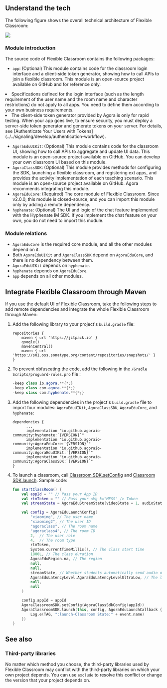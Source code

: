 <PlatformWrapper platform="android">



## Understand the tech

The following figure shows the overall technical architecture of Flexible Classroom:

![](https://web-cdn.agora.io/docs-files/1653557375318)

### Module introduction

The source code of Flexible Classroom contains the following packages:

- `app`: (Optional) This module contains code for the classroom login interface and a client-side token generator, showing how to call APIs to join a flexible classroom. This module is an open-source project available on GitHub and for reference only.

<div class="alert note"><li>Specifications defined for the login interface (such as the length requirement of the user name and the room name and character restrictions) do not apply to all apps. You need to define them according to your own business requirements.</li><li>The client-side token generator provided by Agora is only for rapid testing. When your app goes live, to ensure security, you must deploy a server-side token generator and generate tokens on your server. For details, see  [Authenticate Your Users with Tokens](../../signaling/develop/authentication-workflow).</li></div>

- `AgoraEduUIKit`: (Optional) This module contains code for the classroom UI, showing how to call APIs to aggregate and update UI data. This module is an open-source project available on GitHub. You can develop your own classroom UI based on this module.
- `AgoraClassSDK`: (Optional) This module provides methods for configuring the SDK, launching a flexible classroom, and registering ext apps, and provides the activity implementation of each teaching scenario. This module is an open-source project available on GitHub. Agora recommends integrating this module.
- `AgoraEduCore`: (Required) The core module of Flexible Classroom. Since v2.0.0, this module is closed-source, and you can import this module only by adding a remote dependency.
- `hyphenate`: (Optional) The UI and logic of the chat feature implemented with the Hyphenate IM SDK. If you implement the chat feature on your own, you do not need to import this module.

### Module relations

- `AgoraEduCore` is the required core module, and all the other modules depend on it.
- Both `AgoraEduUIKit` and `AgoraClassSDK` depend on `AgoraEduCore`, and there is no dependency between them.
- `AgoraEduUIKit` depends on `hyphenate`.
- `hyphenate` depends on `AgoraEduCore`.
- `app` depends on all other modules.

## Integrate Flexible Classroom through Maven

If you use the default UI of Flexible Classroom, take the following steps to add remote dependencies and integrate the whole Flexible Classroom through Maven:

1. Add the following library to your project's `build.gradle` file:

   ```
   repositories {
       maven { url 'https://jitpack.io' }
       google()
       mavenCentral()
       maven { url 'https://s01.oss.sonatype.org/content/repositories/snapshots/' }
   }
   ```

2. To prevent obfuscating the code, add the following in the `/Gradle Scripts/proguard-rules.pro` file :

    ```java
    -keep class io.agora.**{*;}
    -keep class com.agora.**{*;}
    -keep class com.hyphenate.**{*;}
    ```

3. Add the following dependencies in the project's `build.gradle` file to import four modules: `AgoraEduUIKit`, `AgoraClassSDK`, `AgoraEduCore`, and `hyphenate`:

   ```
   dependencies {
         ...
         implementation "io.github.agoraio-community:hyphenate:`{VERSION}`"
         implementation "io.github.agoraio-community:AgoraEduCore:`{VERSION}`"
         implementation "io.github.agoraio-community:AgoraEduUIKit:`{VERSION}`"
         implementation "io.github.agoraio-community:AgoraClassSDK:`{VERSION}`"
   }
   ```

4. To launch a classroom, call [Classroom SDK.setConfig](../reference/classroom-sdk#setconfig) and [Classroom SDK.launch](../reference/classroom-sdk#launch). Sample code:

   ```kotlin
   fun startClassRoom() {
       val appId = "" // Pass your App ID
       val rtmToken = "" // Pass your <Vg k="MESS" /> Token
       val streamState = AgoraEduStreamState(videoState = 1, audioState = 1)

       val config = AgoraEduLaunchConfig(
           "xiaoming", // The user name
           "xiaoming2", // The user ID
           "agoraclass", // The room name
           "agoraclass4", // The room ID
           2,  // The user role
           4,  // The room type
           rtmToken,
           System.currentTimeMillis(), // The class start time
           1800L, // The class duration
           AgoraEduRegion.na, // The region
           null,
           null,
           streamState, // Whether students automatically send audio or video streams after they "go onto the stage"
           AgoraEduLatencyLevel.AgoraEduLatencyLevelUltraLow, // The latency level
           null,
           null
       )

       config.appId = appId
       AgoraClassroomSDK.setConfig(AgoraClassSdkConfig(appId))
       AgoraClassroomSDK.launch(this, config, AgoraEduLaunchCallback { event ->
           Log.e(TAG, ":launch-Classroom State:" + event.name)
       })
   }
   ```
## See also

### Third-party libraries

No matter which method you choose, the third-party libraries used by Flexible Classroom may conflict with the third-party libraries on which your own project depends. You can use `exclude` to resolve this conflict or change the version that your project depends on.

</PlatformWrapper>